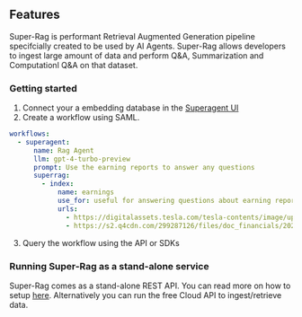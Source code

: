 ## Features

Super-Rag is performant Retrieval Augmented Generation pipeline specifcially created to be used by AI Agents. Super-Rag allows developers to ingest large amount of data and perform Q&A, Summarization and Computationl Q&A on that dataset. 

### Getting started

1. Connect your a embedding database in the [Superagent UI](https://beta.superagent.sh/integrations)
2. Create a workflow using SAML.

```yaml
workflows: 
  - superagent:
      name: Rag Agent
      llm: gpt-4-turbo-preview
      prompt: Use the earning reports to answer any questions
      superrag:
        - index: 
            name: earnings
            use_for: useful for answering questions about earning reports.
            urls:
              - https://digitalassets.tesla.com/tesla-contents/image/upload/IR/TSLA-Q4-2023-Update.pdf
              - https://s2.q4cdn.com/299287126/files/doc_financials/2023/q4/AMZN-Q4-2023-Earnings-Release.pdf
```

3. Query the workflow using the API or SDKs

### Running Super-Rag as a stand-alone service

Super-Rag comes as a stand-alone REST API. You can read more on how to setup [here](https://github.com/superagent-ai/super-rag). Alternatively you can run the free Cloud API to ingest/retrieve data. 